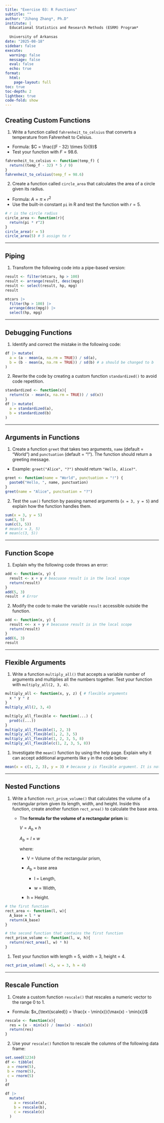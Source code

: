 ```yaml
---
title: "Exercise 03: R Functions"
subtitle: ""
author: "Jihong Zhang*, Ph.D"
institute: | 
  Educational Statistics and Research Methods (ESRM) Program*
  
  University of Arkansas
date: "2025-08-18"
sidebar: false
execute: 
  warning: false
  message: false
  eval: false
  echo: true
format: 
  html: 
    page-layout: full
toc: true
toc-depth: 2
lightbox: true
code-fold: show
---
```


## Creating Custom Functions

1.  Write a function called `fahrenheit_to_celsius` that converts a temperature from Fahrenheit to Celsius.

-   Formula: $C = \frac{(F - 32) \times 5}{9}$
-   Test your function with $F = 98.6$.

```r
fahrenheit_to_celsius <- function(temp_f) {
  return((temp_f - 32) * 5 / 9)
}
fahrenheit_to_celsius(temp_f = 98.6)
```

2.  Create a function called `circle_area` that calculates the area of a circle given its radius.

-   Formula: $A = \pi \times r^2$
-   Use the built-in constant `pi` in R and test the function with $r = 5$.

```r
# r is the circle radius
circle_area <- function(r){
  return(pi * r^2) 
}
circle_area(r = 5)
circle_area(5) # 5 assign to r
```

------------------------------------------------------------------------

## Piping

1.  Transform the following code into a pipe-based version:

```r
result <- filter(mtcars, hp > 100)
result <- arrange(result, desc(mpg))
result <- select(result, hp, mpg)
result
```

```r
mtcars |> 
  filter(hp > 100) |> 
  arrange(desc(mpg)) |> 
  select(hp, mpg)
```

------------------------------------------------------------------------

## Debugging Functions

1.  Identify and correct the mistake in the following code:

```r
df |> mutate(
  a = (a - mean(a, na.rm = TRUE)) / sd(a),
  b = (b - mean(a, na.rm = TRUE)) / sd(b) # a should be changed to b
)
```

2.  Rewrite the code by creating a custom function `standardized()` to avoid code repetition.

```r
standardized <- function(x){
  return((x - mean(x, na.rm = TRUE)) / sd(x))
}
df |> mutate(
  a = standardized(a),
  b = standardized(b)
)
```

------------------------------------------------------------------------

## Arguments in Functions

1.  Create a function `greet` that takes two arguments, `name` (default = "World") and `punctuation` (default = "!"). The function should return a greeting message.

-   Example: `greet("Alice", "?")` should return `"Hello, Alice?"`.

```r
greet <- function(name = "World", punctuation = "!") {
  paste0("Hello, ", name, punctuation)
}
greet(name = "Alice", punctuation = "?")
```

2.  Test the `sum()` function by passing named arguments (`x = 3, y = 5`) and explain how the function handles them.

```r
sum(x = 3, y = 5)
sum(3, 5)
sum(c(3, 5))
# mean(x = 3, 5)
# mean(c(3, 5))
```

------------------------------------------------------------------------

## Function Scope

1.  Explain why the following code throws an error:

```r
add <- function(x, y) {
  result <- x + y # beacuase result is in the local scope
  return(result)
}
add(5, 3)
result  # Error
```

2.  Modify the code to make the variable `result` accessible outside the function.

```r
add <- function(x, y) {
  result <<- x + y # beacuase result is in the local scope
  return(result)
}
add(6, 3)
result
```

------------------------------------------------------------------------

## Flexible Arguments

1.  Write a function `multiply_all()` that accepts a variable number of arguments and multiplies all the numbers together. Test your function with `multiply_all(2, 3, 4)`.

```r
multiply_all <- function(x, y, z) { # flexible arguments
  x * y * z
}
multiply_all(2, 3, 4)

```

```r
multiply_all_flexible <- function(...) {
  prod(c(...))
}
multiply_all_flexible(1, 2, 3)
multiply_all_flexible(1, 2, 3, 5)
multiply_all_flexible(1, 2, 3, 5, 8)
multiply_all_flexible(c(1, 2, 3, 5, 8))
```

1.  Investigate the `mean()` function by using the help page. Explain why it can accept additional arguments like `y` in the code below:

```r
mean(x = c(1, 2, 3), y = 3) # because y is flexible argument. It is not included into calculation of mean
```

------------------------------------------------------------------------

## Nested Functions

1.  Write a function `rect_prism_volume()` that calculates the volume of a rectangular prism given its length, width, and height. Inside this function, create another function `rect_area()` to calculate the base area.

    -   The **formula for the volume of a rectangular prism** is:

        $V =  A_b \times h$

        $A_b = l \times w$

        where:

        -   V = Volume of the rectangular prism,

        -   $A_b$ = base area

            -   l = Length,

            -   w = Width,

        -   h = Height.

```r
# the first function
rect_area <- function(l, w){
  A_base = l * w
  return(A_base)
}

# the second function that contains the first function
rect_prism_volume <- function(l, w, h){
  return(rect_area(l, w) * h)
}
```

1.  Test your function with length = 5, width = 3, height = 4.

```r
rect_prism_volume(l =5, w = 3, h = 4)
```

------------------------------------------------------------------------

## Rescale Function

1.  Create a custom function `rescale()` that rescales a numeric vector to the range 0 to 1.

-   Formula: $x_{\text{scaled}} = \frac{x - \min(x)}{\max(x) - \min(x)}$

```r
rescale <- function(x){
  res = (x - min(x)) / (max(x) - min(x))
  return(res)
}
```

2.  Use your `rescale()` function to rescale the columns of the following data frame:

```r
set.seed(1234)
df <- tibble(
 a = rnorm(5),
 b = rnorm(5),
 c = rnorm(5)
)
df
```

```r
df |> 
  mutate(
    a = rescale(a),
    b = rescale(b),
    c = rescale(c)
  )
```

